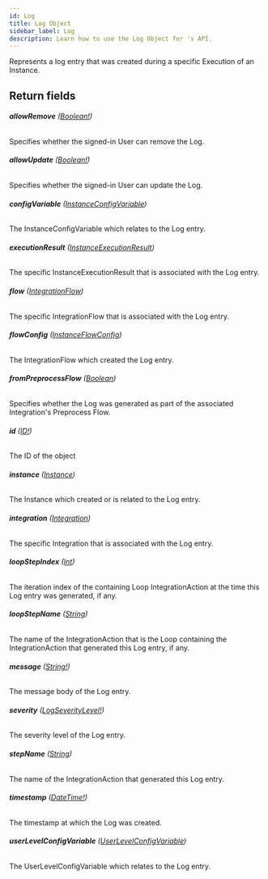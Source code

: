 ```yaml
---
id: Log
title: Log Object
sidebar_label: Log
description: Learn how to use the Log Object for 's API.
---
```


Represents a log entry that was created during a specific Execution of an
Instance.

## Return fields

###### <b>allowRemove</b> ([Boolean!](api/schema/scalar/Boolean.mdx))

Specifies whether the signed-in User can remove the Log.

###### <b>allowUpdate</b> ([Boolean!](api/schema/scalar/Boolean.mdx))

Specifies whether the signed-in User can update the Log.

###### <b>configVariable</b> ([InstanceConfigVariable](api/schema/object/InstanceConfigVariable.mdx))

The InstanceConfigVariable which relates to the Log entry.

###### <b>executionResult</b> ([InstanceExecutionResult](api/schema/object/InstanceExecutionResult.mdx))

The specific InstanceExecutionResult that is associated with the Log entry.

###### <b>flow</b> ([IntegrationFlow](api/schema/object/IntegrationFlow.mdx))

The specific IntegrationFlow that is associated with the Log entry.

###### <b>flowConfig</b> ([InstanceFlowConfig](api/schema/object/InstanceFlowConfig.mdx))

The IntegrationFlow which created the Log entry.

###### <b>fromPreprocessFlow</b> ([Boolean](api/schema/scalar/Boolean.mdx))

Specifies whether the Log was generated as part of the associated Integration's Preprocess Flow.

###### <b>id</b> ([ID!](api/schema/scalar/ID.mdx))

The ID of the object

###### <b>instance</b> ([Instance](api/schema/object/Instance.mdx))

The Instance which created or is related to the Log entry.

###### <b>integration</b> ([Integration](api/schema/object/Integration.mdx))

The specific Integration that is associated with the Log entry.

###### <b>loopStepIndex</b> ([Int](api/schema/scalar/Int.mdx))

The iteration index of the containing Loop IntegrationAction at the time this Log entry was generated, if any.

###### <b>loopStepName</b> ([String](api/schema/scalar/String.mdx))

The name of the IntegrationAction that is the Loop containing the IntegrationAction that generated this Log entry, if any.

###### <b>message</b> ([String!](api/schema/scalar/String.mdx))

The message body of the Log entry.

###### <b>severity</b> ([LogSeverityLevel!](api/schema/enum/LogSeverityLevel.mdx))

The severity level of the Log entry.

###### <b>stepName</b> ([String](api/schema/scalar/String.mdx))

The name of the IntegrationAction that generated this Log entry.

###### <b>timestamp</b> ([DateTime!](api/schema/scalar/DateTime.mdx))

The timestamp at which the Log was created.

###### <b>userLevelConfigVariable</b> ([UserLevelConfigVariable](api/schema/object/UserLevelConfigVariable.mdx))

The UserLevelConfigVariable which relates to the Log entry.
